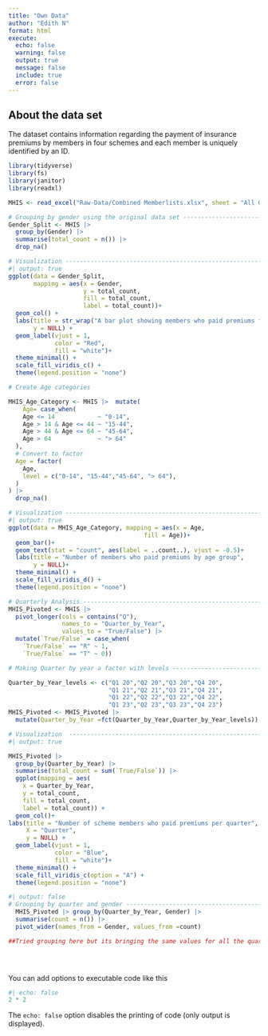 ```yaml
---
title: "Own Data"
author: "Edith N"
format: html
execute: 
  echo: false
  warning: false
  output: true
  message: false 
  include: true
  error: false
---
```



## About the data set
The dataset contains information regarding the payment of insurance premiums by members in four schemes and each member is uniquely identified by an ID.

```r
library(tidyverse)
library(fs)
library(janitor)
library(readxl)
```


```r
MHIS <- read_excel("Raw-Data/Combined Memberlists.xlsx", sheet = "All Groups")

```

```r
# Grouping by gender using the original data set --------------------------
Gender_Split <- MHIS |>
  group_by(Gender) |> 
  summarise(total_count = n()) |> 
  drop_na()
```

```r
# Visualization -----------------------------------------------------------
#| output: true
ggplot(data = Gender_Split,
       mapping = aes(x = Gender,
                     y = total_count,
                     fill = total_count,
                     label = total_count))+
  geom_col() +
  labs(title = str_wrap("A bar plot showing members who paid premiums from the four schemes by gender", width = 50),
       y = NULL) +
  geom_label(vjust = 1,
             color = "Red",
             fill = "white")+
  theme_minimal() +
  scale_fill_viridis_c() +
  theme(legend.position = "none")
```



```r
# Create Age categories

MHIS_Age_Category <- MHIS |>  mutate(
    Age= case_when(
    Age <= 14            ~ "0-14",
    Age > 14 & Age <= 44 ~ "15-44",
    Age > 44 & Age <= 64 ~ "45-64",
    Age > 64             ~ "> 64"
  ),
  # Convert to factor
  Age = factor(
    Age,
    level = c("0-14", "15-44","45-64", "> 64"),
  )
) |> 
  drop_na()
```

```r
# Visualization -----------------------------------------------------------
#| output: true
ggplot(data = MHIS_Age_Category, mapping = aes(x = Age,
                                      fill = Age))+
  geom_bar()+
  geom_text(stat = "count", aes(label = ..count..), vjust = -0.5)+
  labs(title = "Number of members who paid premiums by age group",
       y = NULL)+
  theme_minimal() +
  scale_fill_viridis_d() +
  theme(legend.position = "none")

```


```r

# Quarterly Analysis ------------------------------------------------------
MHIS_Pivoted <- MHIS |> 
  pivot_longer(cols = contains("Q"),
               names_to = "Quarter_by_Year",
               values_to = "True/False") |> 
  mutate(`True/False` = case_when(
    `True/False` == "R" ~ 1,
    `True/False` == "T" ~ 0)) 
```


```r
# Making Quarter by year a factor with levels -----------------------------

Quarter_by_Year_levels <- c("Q1 20","Q2 20","Q3 20","Q4 20",
                            "Q1 21","Q2 21","Q3 21","Q4 21",
                            "Q1 22","Q2 22","Q3 22","Q4 22",
                            "Q1 23","Q2 23","Q3 23","Q4 23")
MHIS_Pivoted <- MHIS_Pivoted |> 
  mutate(Quarter_by_Year =fct(Quarter_by_Year,Quarter_by_Year_levels))
```

```r
# Visualization  ----------------------------------------------------------
#| output: true

MHIS_Pivoted |> 
  group_by(Quarter_by_Year) |> 
  summarise(total_count = sum(`True/False`)) |> 
  ggplot(mapping = aes(
    x = Quarter_by_Year,
    y = total_count,
    fill = total_count,
    label = total_count)) +
  geom_col()+
labs(title = "Number of scheme members who paid premiums per quarter",
     X = "Quarter",
     y = NULL) +
  geom_label(vjust = 1,
             color = "Blue",
             fill = "white")+
  theme_minimal() +
  scale_fill_viridis_c(option = "A") +
  theme(legend.position = "none")
```



```r
#| output: false
# Grouping by quarter and gender ------------------------------------------
  MHIS_Pivoted |> group_by(Quarter_by_Year, Gender) |> 
  summarise(count = n()) |> 
  pivot_wider(names_from = Gender, values_from =count)

##Tried grouping here but its bringing the same values for all the quarters and they're all equal


  
```


You can add options to executable code like this 

```r
#| echo: false
2 * 2
```

The `echo: false` option disables the printing of code (only output is displayed).
